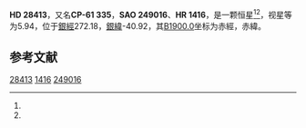 {{Starbox begin
| name = HD 28413
}}
{{Starbox observe
| epoch = [[J2000.0|J2000.0]]
| constell = {{星座名待查}}<ref name=SIMBAD>{{cite web
 | url=http://simbad.u-strasbg.fr/simbad/sim-id?Ident=HR+1416
 | title=Pulsating variable Star
 | publisher=Centre de Données astronomiques de Strasbourg
 | work=SIMBAD
 | accessdate=2012-07-13
 | archive-date=2016-03-19
 | archive-url=https://web.archive.org/web/20160319040201/http://simbad.u-strasbg.fr/simbad/sim-id?Ident=HR+1416
 | dead-url=no
 }}</ref><ref name=DATA>{{cite web
 | url=http://vizier.u-strasbg.fr/viz-bin/VizieR-5?-out.add=.&-source=5050&-corr=PK=HR&-out.max=9999&HR=1416
 | title=VizieR Detailed Page
 | accessdate=2012-07-13
 | archive-date=2016-03-05
 | archive-url=https://web.archive.org/web/20160305001103/http://vizier.u-strasbg.fr/viz-bin/VizieR-5?-out.add=.&-source=5050&-corr=PK=HR&-out.max=9999&HR=1416
 | dead-url=no
 }}</ref>
| 星官 = 
| ra = {{RA|4|25|5.3}}<ref name=SIMBAD /><ref name=DATA />
| dec = {{DEC|-61|14|18}}<ref name=SIMBAD /><ref name=DATA />
| appmag_v = 5.94<ref name=SIMBAD /><ref name=DATA />
}}
{{Starbox character
| class = K4-5III<ref name=SIMBAD /><ref name=DATA />
| b-v = 1.54<ref name=SIMBAD /><ref name=DATA />
| u-b = 1.85<ref name=SIMBAD /><ref name=DATA />
| r-i = <ref name=SIMBAD /><ref name=DATA />
| variable = 
}}
{{Starbox astrometry
| radial_v = 1.85
| prop_mo_ra = -19
| parallax = 
| p_error = 
}}
{{Starbox catalog
| names =CP-61 335，[[SAO星表|SAO]] 249016，[[HD星表|HD]] 28413，[[HR星表|HR]] 1416}}
{{Starbox reference |Simbad=HR+1416}}
{{Starbox end}}

'''HD 28413'''，又名'''CP-61 335'''，'''SAO 249016'''、'''HR 1416'''，是一颗恒星<ref name=SIMBAD /><ref name=DATA />，视星等为5.94，位于[[銀道座標系|銀經]]272.18，[[銀道座標系|銀緯]]-40.92，其[[B1900.0|B1900.0]]坐标为赤經{{RA|4|23|41.9}}，赤緯{{DEC|-61|-40.92|52}}。

== 参考文献 ==
{{reflist}}

{{star-stub}}

[[Category:HD和HDE天體|28413]]
[[Category:HR天體|1416]]
[[Category:SAO天體|249016]]